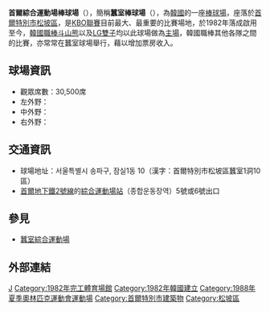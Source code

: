 {{Expand|time=2009-01-06}}
{{Infobox_Stadium
| stadium_name      = 蠶室棒球場
| native_name       = 잠실 야구장
| native_name_lang  = ko
| image             = [[File:Jamsil_Baseball_Stadium_panorama_(April_28_2017).jpg|350px]]
| fullname          = 首爾綜合運動場棒球場
| location          = {{KOR}}[[首爾特別市|首爾特別市]][[松坡區|松坡區]]蠶室1洞10區
| broke_ground      = 1980年4月17日
| opened            = 1982年7月15日
| owner             = [[首爾市政府|首爾市政府]]
| surface           = 紅土
| tenants           = [[LG雙子|LG雙子]](自球場啟用至今)<br>[[斗山熊|斗山熊]](自1986年至今)
| seating_capacity  = 30,500人（2008年）
| dimensions        = 左外野：328英呎<br>中外野：410英呎<br>右外野：328英呎
}}
'''首爾綜合運動場棒球場'''（{{kor|k=서울종합운동장 야구장|hj=서울綜合運動場 野球場|rm=Seouljonghab-undongjang yagujang}}），簡稱'''蠶室棒球場'''（{{kor|k=잠실 야구장|hj=蠶室野球場|rm=Jamsil Yagujang|link=no}}），為[[韓國|韓國]]的一座[[棒球場|棒球場]]，座落於[[首爾特別市|首爾特別市]][[松坡區|松坡區]]，是[[KBO聯賽|KBO聯賽]]目前最大、最重要的比賽場地，於1982年落成啟用至今，[[韓國職棒|韓國職棒]][[斗山熊|斗山熊]]以及[[LG雙子|LG雙子]]均以此球場做為[[主場|主場]]，韓國職棒其他各隊之間的比賽，亦常常在蠶室球場舉行，藉以增加票房收入。

== 球場資訊 ==
*觀眾席數：30,500席
*左外野：{{convert|328|ft|m}}
*中外野：{{convert|410|ft|m}}
*右外野：{{convert|328|ft|m}}

== 交通資訊 ==
*球場地址：서울특별시 송파구, 잠실1동 10（漢字：首爾特別市松坡區蠶室1洞10區）
*[[首爾地下鐵|首爾地下鐵]][[首爾地鐵2號線|2號線]]的[[综合运动场站_(首尔)|綜合運動場站]]（종합운동장역）5號或6號出口

==參見==
*[[蠶室綜合運動場|蠶室綜合運動場]]

==外部連結==
{{台灣棒球維基館}}
{{韓國職業棒球場}}

{{Gymnasium-stub}}
[[Category:韓國棒球場|J]]
[[Category:1982年完工體育場館|Category:1982年完工體育場館]]
[[Category:1982年韓國建立|Category:1982年韓國建立]]
[[Category:1988年夏季奧林匹克運動會運動場|Category:1988年夏季奧林匹克運動會運動場]]
[[Category:首爾特別市建築物|Category:首爾特別市建築物]]
[[Category:松坡區|Category:松坡區]]